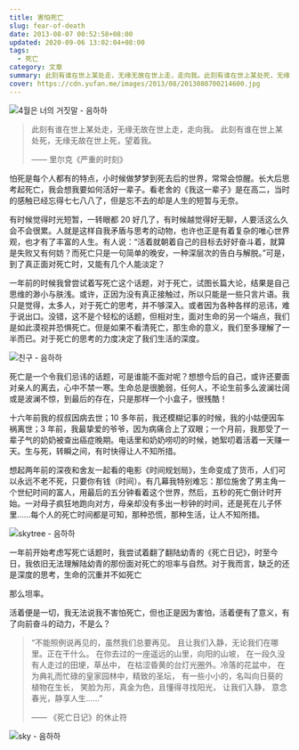 ```yaml
---
title: 害怕死亡
slug: fear-of-death
date: 2013-08-07 00:52:58+08:00
updated: 2020-09-06 13:02:04+08:00
tags:
  - 死亡
category: 文章
summary: 此刻有谁在世上某处走，无缘无故在世上走，走向我。此刻有谁在世上某处死，无缘无故在世上死，望着我。
cover: https://cdn.yufan.me/images/2013/08/2013080700214600.jpg
---
```


![4월은 너의 거짓말 - 음하하](https://cdn.yufan.me/images/2013/08/2013080700242200.jpg)

<MusicPlayer netease={411259267} />

> 此刻有谁在世上某处走，无缘无故在世上走，走向我。
> 此刻有谁在世上某处死，无缘无故在世上死，望着我。
>
> —— 里尔克《严重的时刻》

怕死是每个人都有的特点，小时候做梦梦到死去后的世界，常常会惊醒。长大后思考起死亡，我会想我要如何活好一辈子。看老舍的《我这一辈子》是在高二，当时的感触已经忘得七七八八了，但是忘不去的却是人生的短暂与无奈。

有时候觉得时光短暂，一转眼都 20 好几了，有时候越觉得好无聊，人要活这么久会不会很累。人就是这样自我矛盾与思考的动物，也许也正是有着复杂的唯心世界观，也才有了丰富的人生。有人说：“活着就朝着自己的目标去好好奋斗着，就算是失败又有何妨？而死亡只是一句简单的晚安，一种深层次的告白与解脱。”可是，到了真正面对死亡时，又能有几个人能淡定？

一年前的时候我曾尝试着写死亡这个话题，对于死亡，试图长篇大论，结果是自己思维的渺小与肤浅。或许，正因为没有真正接触过，所以只能是一些只言片语。我只是觉得，太多人，对于死亡的思考，并不够深入。或者因为各种各样的忌讳，难于说出口。没错，这不是个轻松的话题，但相对生，面对生命的另一个端点，我们是如此漠视并恐惧死亡。但是如果不看清死亡，那生命的意义，我们至多理解了一半而已。对于死亡的思考的力度决定了我们生活的深度。

![친구 - 음하하](https://cdn.yufan.me/images/2013/08/2013080700290300.jpg)

死亡是一个令我们忌讳的话题，可是谁能不面对呢？想想今后的自己，或许还要面对亲人的离去，心中不禁一寒。生命总是很脆弱，任何人，不论生前多么波澜壮阔或是波澜不惊，到最后的存在，只是那样一个小盒子，很残酷！

十六年前我的叔叔因病去世；10 多年前，我还模糊记事的时候，我的小姑便因车祸离世；3 年前，我最挚爱的爷爷，因为病痛合上了双眼；一个月前，我那受了一辈子气的奶奶被查出癌症晚期。电话里和奶奶唠叨的时候，她絮叨着活着一天赚一天。生与死，转瞬之间，有时快得让人不知所措。

想起两年前的深夜和舍友一起看的电影《时间规划局》，生命变成了货币，人们可以永远不老不死，只要你有钱（时间）。有几幕我特别难忘：那位施舍了男主角一个世纪时间的富人，用最后的五分钟看着这个世界，然后，五秒的死亡倒计时开始。一对母子疯狂地跑向对方，母亲却没有多出一秒钟的时间，还是死在儿子怀里……每个人的死亡时间都是可知，那种恐慌，那种生活，让人不知所措。

![skytree - 음하하](https://cdn.yufan.me/images/2013/08/2013080700290500.jpg)

一年前开始考虑写死亡话题时，我尝试着翻了翻陆幼青的《死亡日记》，时至今日，我依旧无法理解陆幼青的那份面对死亡的坦率与自然。对于我而言，缺乏的还是深度的思考，生命的沉重并不如死亡

那么坦率。

活着便是一切，我无法说我不害怕死亡，但也正是因为害怕，活着便有了意义，有了向前奋斗的动力，不是么？

> “不能照例说再见的，虽然我们总要再见。
> 且让我们入静，无论我们在哪里。正在干什么。
> 在你去过的一座遥远的山里，向阳的山坡，
> 在一段久没有人走过的田埂，草丛中，
> 在枯涩昏黄的台灯光圈外。冷落的花盆中，
> 在为典礼而忙碌的皇家园林中，精致的圣坛，
> 有一些小小的，名叫向日葵的植物在生长，
> 笑脸为形，真金为色，且懂得寻找阳光，
> 让我们入静，
> 意念春光，静享人生……”
>
> —— 《死亡日记》的休止符

![sky - 음하하](https://cdn.yufan.me/images/2013/08/2013080700290700.jpg)
